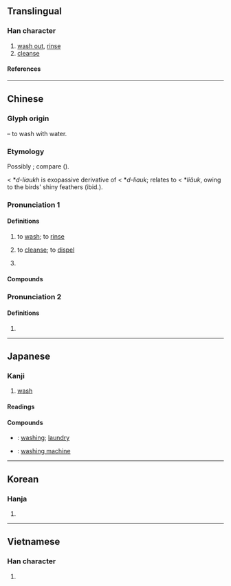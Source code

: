 {{character info}}
==Translingual==

===Han character===
{{Han char|rn=85|rad=水|as=14|sn=17|four=37114|canj=ESMG|ids=⿰氵翟}}

# [[wash out]], [[rinse]]
# [[cleanse]]

====References====
{{Han ref|kx=0657.150|dkj=18532|dj=1067.160|hdz=31775.010|uh=6FEF}}

----

==Chinese==
{{zh-forms}}

===Glyph origin===
{{Han etym}}
{{Han compound|水|t1=water|alt1=氵|翟|ls=psc|c1=s|c2=p}} – to wash with water.

===Etymology===
Possibly {{der|zh|sit}}; compare {{cog|my|လျှော်|tr=hlyo|t=to wash (hair, clothes)}}  ({{zh-ref|Schuessler, 2007}}).

{{zh-l|濯|tr=zhào|to wash clothes}} < *''d-liaukh'' is exopassive derivative of {{zh-l|濯|clean, brilliant, glossy; to moisten, to wash}} < *''d-liauk''; relates to {{zh-l|翟|long-tailed pheasants or their plumage}} < *''liâuk'', owing to the birds' shiny feathers (ibid.).

===Pronunciation 1===
{{zh-pron
|m=zhuó
|c=zok6
|h=gd=cog5
|md=
|mn=cho̍k
|mn-t=dêg8/zuag8
|w=
|mc=y
|oc=y
|cat=v
}}

====Definitions====
{{zh-hanzi}}

# {{lb|zh|literary}} to [[wash]]; to [[rinse]]
# {{lb|zh|literary}} to [[cleanse]]; to [[dispel]]
# {{zh-used|濯濯}}

====Compounds====
{{zh-der|湔濯|牛山濯濯|濯纓彈冠|濯足|濯淖|濯纓洗耳|盥濯|百濯香|濯纓濯足|振衣濯足|洒濯|祓濯|濯足滄浪|濯纓|濯濯牛山|濯濯|濯冠|濯汙揚清|洗濯|濯纓滄浪|童山濯濯|頮濯}}

===Pronunciation 2===
{{zh-pron
|m=zhào
|c=
|mc=1
|oc=
|cat=n
}}

====Definitions====
{{zh-hanzi}}

# {{zh-alt-form|櫂|[[oar]]}}

----

==Japanese==
{{ja-kanji forms|k=y}}

===Kanji===
{{ja-kanji|grade=c|rs=水14}}

# [[wash]]

====Readings====
{{ja-readings
|goon=だく
|kanon=たく
|kun=あら-う
}}

====Compounds====
* {{ja-r|洗濯|せんたく}}: [[washing]]; [[laundry]]
* {{ja-r|洗濯機|せんたっき}}: [[washing machine]]

----

==Korean==

===Hanja===
{{ko-hanja|탁}}

# {{rfdef|ko|sort=水14}}

----

==Vietnamese==

===Han character===
{{vi-readings|rs=水14|reading=trạc}}

# {{rfdef|vi|vi}}

{{cln|vi|Han tu}}